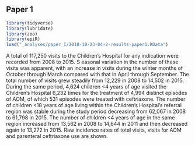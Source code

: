 ## Paper 1

```r
library(tidyverse)
library(lubridate)
library(zoo)
library(epiR)
load("_analyses/paper_I/2018-10-23-04-2-results-paper1.RData")
```

A total of 117,250 visits to the Children’s Hospital for any indication were recorded from 2008 to 2015. S
easonal variation in the number of these visits was apparent, with an increase in visits during the winter months of October through March compared with that in April through September. 
The total number of visits grew steadily from 12,229 in 2008 to 14,502 in 2015.
During the same period, 4,624 children <4 years of age visited the Children’s Hospital 6,232 times for the treatment of 4,994 distinct episodes of AOM, of which 531 episodes were treated with ceftriaxone.
The number of children <18 years of age living within the Children’s Hospital’s referral region was stable during the study period decreasing from 62,067 in 2008 to 61,798 in 2015.
The number of children <4 years of age in the same region increased from 13,562 in 2008 to 14,644 in 2011 and then decreased again to 13,272 in 2015.
Raw incidence rates of total visits, visits for AOM and parenteral ceftriaxone use are shown.